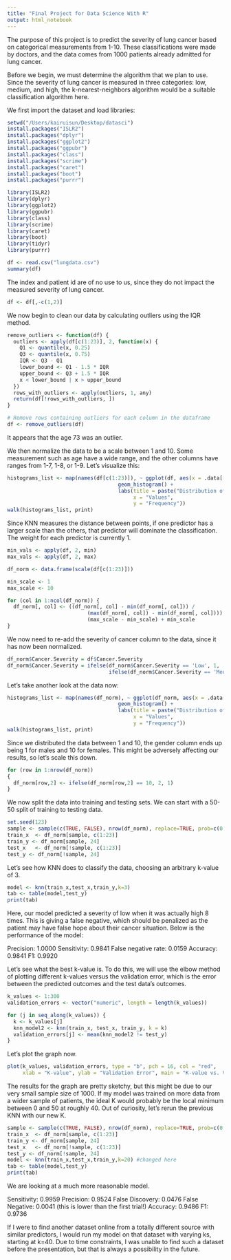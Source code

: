```yaml
---
title: "Final Project for Data Science With R"
output: html_notebook
---
```


The purpose of this project is to predict the severity of lung cancer based on categorical measurements from 1-10. These classifications were made by doctors, and the data comes from 1000 patients already admitted for lung cancer.

Before we begin, we must determine the algorithm that we plan to use. Since the severity of lung cancer is measured in three categories: low, medium, and high, the k-nearest-neighbors algorithm would be a suitable classification algorithm here.

We first import the dataset and load libraries:

```r
setwd("/Users/kairuisun/Desktop/datasci")
install.packages("ISLR2")
install.packages("dplyr")
install.packages("ggplot2")
install.packages("ggpubr")
install.packages("class")
install.packages("scrime")
install.packages("caret")
install.packages("boot")
install.packages("purrr")  

library(ISLR2)
library(dplyr)
library(ggplot2)
library(ggpubr)
library(class)
library(scrime)
library(caret)
library(boot)
library(tidyr)
library(purrr)

df <- read.csv("lungdata.csv")
summary(df)

```

The index and patient id are of no use to us, since they do not impact the measured severity of lung cancer.

```r
df <- df[,-c(1,2)]
```

We now begin to clean our data by calculating outliers using the IQR method.

```r
remove_outliers <- function(df) {
  outliers <- apply(df[c(1:23)], 2, function(x) {
    Q1 <- quantile(x, 0.25)
    Q3 <- quantile(x, 0.75)
    IQR <- Q3 - Q1
    lower_bound <- Q1 - 1.5 * IQR
    upper_bound <- Q3 + 1.5 * IQR
    x < lower_bound | x > upper_bound
  })
  rows_with_outliers <- apply(outliers, 1, any)
  return(df[!rows_with_outliers, ])
}

# Remove rows containing outliers for each column in the dataframe
df <- remove_outliers(df)

```

It appears that the age 73 was an outlier.

We then normalize the data to be a scale between 1 and 10. Some measurement such as age have a wide range, and the other columns have ranges from 1-7, 1-8, or 1-9. Let's visualize this:

```r
histograms_list <- map(names(df[c(1:23)]), ~ ggplot(df, aes(x = .data[[.x]])) +
                                    geom_histogram() +
                                    labs(title = paste("Distribution of", .x),
                                         x = "Values",
                                         y = "Frequency"))
walk(histograms_list, print)
```

Since KNN measures the distance between points, if one predictor has a larger scale than the others, that predictor will dominate the classification. The weight for each predictor is currently 1.

```r

min_vals <- apply(df, 2, min)
max_vals <- apply(df, 2, max)

df_norm <- data.frame(scale(df[c(1:23)]))

min_scale <- 1
max_scale <- 10

for (col in 1:ncol(df_norm)) {
  df_norm[, col] <- ((df_norm[, col] - min(df_norm[, col])) /
                          (max(df_norm[, col]) - min(df_norm[, col]))) *
                          (max_scale - min_scale) + min_scale
}

```

We now need to re-add the severity of cancer column to the data, since it has now been normalized.

```r
df_norm$Cancer.Severity = df$Cancer.Severity
df_norm$Cancer.Severity = ifelse(df_norm$Cancer.Severity == 'Low', 1, 
                                 ifelse(df_norm$Cancer.Severity == 'Medium', 2, 3))

```

Let's take another look at the data now:

```r
histograms_list <- map(names(df_norm), ~ ggplot(df_norm, aes(x = .data[[.x]])) +
                                    geom_histogram() +
                                    labs(title = paste("Distribution of", .x),
                                         x = "Values",
                                         y = "Frequency"))
walk(histograms_list, print)
```

Since we distributed the data between 1 and 10, the gender column ends up being 1 for males and 10 for females. This might be adversely affecting our results, so let's scale this down.

```r
for (row in 1:nrow(df_norm))
{
  df_norm[row,2] <- ifelse(df_norm[row,2] == 10, 2, 1)
}
```

We now split the data into training and testing sets. We can start with a 50-50 split of training to testing data.

```r
set.seed(123)
sample <- sample(c(TRUE, FALSE), nrow(df_norm), replace=TRUE, prob=c(0.5,0.5))
train_x  <- df_norm[sample, c(1:23)]
train_y <- df_norm[sample, 24]
test_x   <- df_norm[!sample, c(1:23)]
test_y <- df_norm[!sample, 24]
```

Let's see how KNN does to classify the data, choosing an arbitrary k-value of 3.

```r
model <- knn(train_x,test_x,train_y,k=3)
tab <- table(model,test_y)
print(tab)
```
Here, our model predicted a severity of low when it was actually high 8 times. This is giving a false negative, which should be penalized as the patient may have false hope about their cancer situation. Below is the performance of the model:

Precision: 1.0000
Sensitivity: 0.9841
False negative rate: 0.0159
Accuracy: 0.9841
F1: 0.9920


Let's see what the best k-value is. To do this, we will use the elbow method of plotting different k-values versus the validation error, which is the error between the predicted outcomes and the test data's outcomes.

```r
k_values <- 1:300
validation_errors <- vector("numeric", length = length(k_values))

for (j in seq_along(k_values)) {
  k <- k_values[j]
  knn_model2 <- knn(train_x, test_x, train_y, k = k)
  validation_errors[j] <- mean(knn_model2 != test_y)
}
```

Let's plot the graph now.

```r

plot(k_values, validation_errors, type = "b", pch = 16, col = "red",
     xlab = "K-value", ylab = "Validation Error", main = "K-value vs. Validation Error")
```

The results for the graph are pretty sketchy, but this might be due to our very small sample size of 1000. If my model was trained on more data from a wider sample of patients, the ideal K would probably be the local minimum between 0 and 50 at roughly 40. Out of curiosity, let's rerun the previous KNN with our new K.

```r
sample <- sample(c(TRUE, FALSE), nrow(df_norm), replace=TRUE, prob=c(0.5,0.5))
train_x  <- df_norm[sample, c(1:23)]
train_y <- df_norm[sample, 24]
test_x   <- df_norm[!sample, c(1:23)]
test_y <- df_norm[!sample, 24]
model <- knn(train_x,test_x,train_y,k=20) #changed here
tab <- table(model,test_y)
print(tab)
```

We are looking at a much more reasonable model.

Sensitivity: 0.9959
Precision: 0.9524
False Discovery: 0.0476
False Negative: 0.0041 (this is lower than the first trial!)
Accuracy: 0.9486
F1: 0.9736

If I were to find another dataset online from a totally different source with similar predictors, I would run my model on that dataset with varying ks, starting at k=40. Due to time constraints, I was unable to find such a dataset before the presentation, but that is always a possibility in the future.